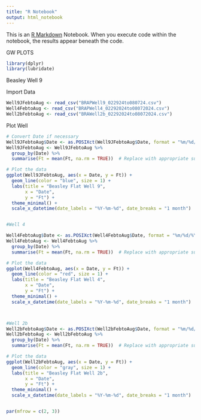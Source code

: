 ```yaml
---
title: "R Notebook"
output: html_notebook
---
```


This is an [R Markdown](http://rmarkdown.rstudio.com) Notebook. When you execute code within the notebook, the results appear beneath the code. 

GW PLOTS

```r
library(dplyr)
library(lubridate)
```

Beasley Well 9

Import Data
```r
Well9JFebtoAug <- read_csv("BRAPWell9_022924to080724.csv")
Well4FebtoAug <- read_csv("BRAPWell4_02292024to08072024.csv")
Well2bFebtoAug <- read_csv("BRAWell2b_02292024to08072024.csv")


```

Plot
Well 
```r


# Convert Date if necessary
Well9JFebtoAug$Date <- as.POSIXct(Well9JFebtoAug$Date, format = "%m/%d/%Y %H:%M")  # Adjust format
Well9JFebtoAug <- Well9JFebtoAug %>%
  group_by(Date) %>%
  summarise(Ft = mean(Ft, na.rm = TRUE))  # Replace with appropriate summary function

# Plot the data
ggplot(Well9JFebtoAug, aes(x = Date, y = Ft)) +
  geom_line(color = "blue", size = 1) +
  labs(title = "Beasley Flat Well 9",
       x = "Date",
       y = "Ft") +
  theme_minimal() +
  scale_x_datetime(date_labels = "%Y-%m-%d", date_breaks = "1 month")


#Well 4

Well4FebtoAug$Date <- as.POSIXct(Well4FebtoAug$Date, format = "%m/%d/%Y %H:%M")  # Adjust format
Well4FebtoAug <- Well4FebtoAug %>%
  group_by(Date) %>%
  summarise(Ft = mean(Ft, na.rm = TRUE))  # Replace with appropriate summary function

# Plot the data
ggplot(Well4FebtoAug, aes(x = Date, y = Ft)) +
  geom_line(color = "red", size = 1) +
  labs(title = "Beasley Flat Well 4",
       x = "Date",
       y = "Ft") +
  theme_minimal() +
  scale_x_datetime(date_labels = "%Y-%m-%d", date_breaks = "1 month")



#Well 2b
Well2bFebtoAug$Date <- as.POSIXct(Well2bFebtoAug$Date, format = "%m/%d/%Y %H:%M")  # Adjust format
Well2bFebtoAug <- Well2bFebtoAug %>%
  group_by(Date) %>%
  summarise(Ft = mean(Ft, na.rm = TRUE))  # Replace with appropriate summary function

# Plot the data
ggplot(Well2bFebtoAug, aes(x = Date, y = Ft)) +
  geom_line(color = "gray", size = 1) +
  labs(title = "Beasley Flat Well 2b",
       x = "Date",
       y = "Ft") +
  theme_minimal() +
  scale_x_datetime(date_labels = "%Y-%m-%d", date_breaks = "1 month")


par(mfrow = c(2, 3))

```


